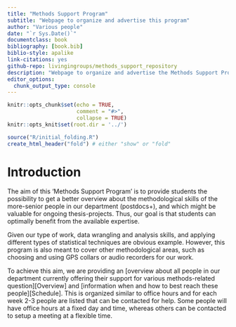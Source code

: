 ```yaml
---
title: "Methods Support Program"
subtitle: "Webpage to organize and advertise this program"
author: "Various people"
date: "`r Sys.Date()`"
documentclass: book
bibliography: [book.bib]
biblio-style: apalike
link-citations: yes
github-repo: livingingroups/methods_support_repository
description: "Webpage to organize and advertise the Methods Support Program at the EAS department/MPI-AB"
editor_options: 
  chunk_output_type: console
---
```


```r
knitr::opts_chunk$set(echo = TRUE,
                      comment = "#>",
                      collapse = TRUE)
knitr::opts_knit$set(root.dir = '../')
```


```r
source("R/initial_folding.R")
create_html_header("fold") # either "show" or "fold"
```

# Introduction

The aim of this 'Methods Support Program' is to provide students the possibility to get a better overview about the methodological skills of the more-senior people in our department (postdocs+), and which might be valuable for ongoing thesis-projects. Thus, our goal is that students can optimally benefit from the available expertise.

Given our type of work, data wrangling and analysis skills, and applying different types of statistical techniques are obvious example. However, this program is also meant to cover other methodological areas, such as choosing and using GPS collars or audio recorders for our work.

To achieve this aim, we are providing an [overview about all people in our department currently offering their support for various methods-related question][Overview] and [information when and how to best reach these people][Schedule]. This is organized similar to office hours and for each week 2-3 people are listed that can be contacted for help. Some people will have office hours at a fixed day and time, whereas others can be contacted to setup a meeting at a flexible time.
